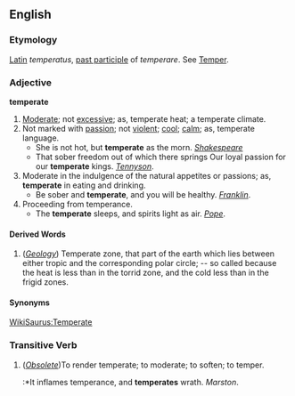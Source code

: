==English==
===Etymology===
[[Latin]] ''temperatus'', [[past participle]] of ''temperare''. See [[Temper]].
===Adjective===
'''temperate'''
#[[Moderate]]; not [[excessive]]; as, temperate heat; a temperate climate.
#Not marked with [[passion]]; not [[violent]]; [[cool]]; [[calm]]; as, temperate language.
#*She is not hot, but '''temperate''' as the morn. ''[[Shakespeare (source)|Shakespeare]]''
#*That sober freedom out of which there springs Our loyal passion for our '''temperate''' kings. ''[[Tennyson]]''.
#Moderate in the indulgence of the natural appetites or passions; as, '''temperate''' in eating and drinking.
#*Be sober and '''temperate''', and you will be healthy. ''[[Franklin]]''.
#Proceeding from temperance.
#*The '''temperate''' sleeps, and spirits light as air. ''[[Pope]]''.

====Derived Words====
#(''[[Geology]]'') Temperate zone, that part of the earth which lies between either tropic and the corresponding polar circle; -- so called because the heat is less than in the torrid zone, and the cold less than in the frigid zones. 

====Synonyms====
[[WikiSaurus:Temperate]]

===Transitive Verb===
#(''[[Obsolete]]'')To render temperate; to moderate; to soften; to temper.
#:*It inflames temperance, and '''temperates''' wrath. ''Marston''.

{{webster}}